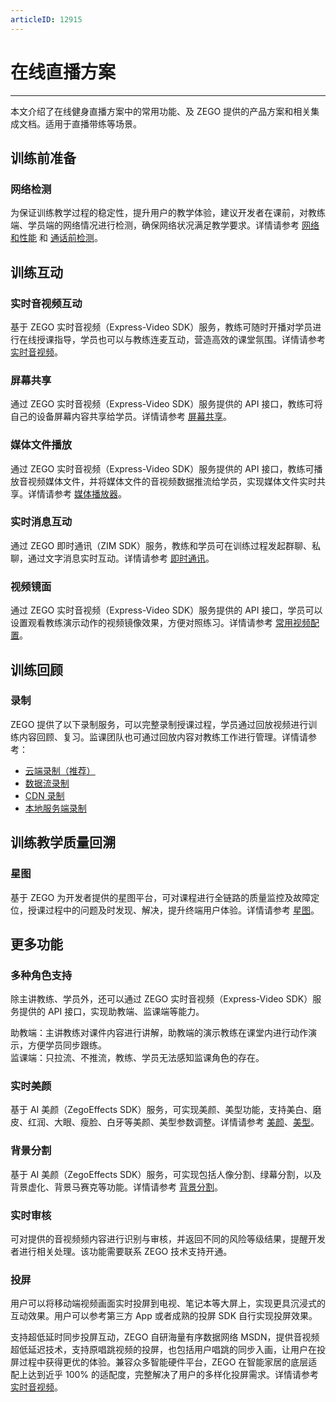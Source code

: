 ```yaml
---
articleID: 12915
---
```

# 在线直播方案

- - -

本文介绍了在线健身直播方案中的常用功能、及 ZEGO 提供的产品方案和相关集成文档。适用于直播带练等场景。

## 训练前准备

### **网络检测**

为保证训练教学过程的稳定性，提升用户的教学体验，建议开发者在课前，对教练端、学员端的网络情况进行检测，确保网络状况满足教学要求。详情请参考 [网络和性能](https://doc-zh.zego.im/article/6643) 和 [通话前检测](https://doc-zh.zego.im/article/12053)。


## 训练互动

### **实时音视频互动**

基于 ZEGO 实时音视频（Express-Video SDK）服务，教练可随时开播对学员进行在线授课指导，学员也可以与教练连麦互动，营造高效的课堂氛围。详情请参考 [实时音视频](https://doc-zh.zego.im/article/5413)。

### **屏幕共享**

通过 ZEGO 实时音视频（Express-Video SDK）服务提供的 API 接口，教练可将自己的设备屏幕内容共享给学员。详情请参考 [屏幕共享](https://doc-zh.zego.im/article/10460)。

### **媒体文件播放**

通过 ZEGO 实时音视频（Express-Video SDK）服务提供的 API 接口，教练可播放音视频媒体文件，并将媒体文件的音视频数据推流给学员，实现媒体文件实时共享。详情请参考 [媒体播放器](https://doc-zh.zego.im/article/1152)。

### **实时消息互动**

通过 ZEGO 即时通讯（ZIM SDK）服务，教练和学员可在训练过程发起群聊、私聊，通过文字消息实时互动。详情请参考 [即时通讯](https://doc-zh.zego.im/article/11587)。

### **视频镜面**

通过 ZEGO 实时音视频（Express-Video SDK）服务提供的 API 接口，学员可以设置观看教练演示动作的视频镜像效果，方便对照练习。详情请参考 [常用视频配置](https://doc-zh.zego.im/article/10365)。


## 训练回顾

### **录制**

ZEGO 提供了以下录制服务，可以完整录制授课过程，学员通过回放视频进行训练内容回顾、复习。监课团队也可通过回放内容对教练工作进行管理。详情请参考：

- [云端录制（推荐）](https://doc-zh.zego.im/article/6205)
- [数据流录制](https://doc-zh.zego.im/article/10283)
- [CDN 录制](https://doc-zh.zego.im/article/8834)
- [本地服务端录制](https://doc-zh.zego.im/article/2200)


## 训练教学质量回溯

### **星图**

基于 ZEGO 为开发者提供的星图平台，可对课程进行全链路的质量监控及故障定位，授课过程中的问题及时发现、解决，提升终端用户体验。详情请参考 [星图](https://doc-zh.zego.im/article/16353)。


## 更多功能

### **多种角色支持**

除主讲教练、学员外，还可以通过 ZEGO 实时音视频（Express-Video SDK）服务提供的 API 接口，实现助教端、监课端等能力。

助教端：主讲教练对课件内容进行讲解，助教端的演示教练在课堂内进行动作演示，方便学员同步跟练。  
监课端：只拉流、不推流，教练、学员无法感知监课角色的存在。

### **实时美颜**

基于 AI 美颜（ZegoEffects SDK）服务，可实现美颜、美型功能，支持美白、磨皮、红润、大眼、瘦脸、白牙等美颜、美型参数调整。详情请参考 [美颜](https://doc-zh.zego.im/article/9637)、[美型](https://doc-zh.zego.im/article/9641)。

### **背景分割**

基于 AI 美颜（ZegoEffects SDK）服务，可实现包括人像分割、绿幕分割，以及背景虚化、背景马赛克等功能。详情请参考 [背景分割](https://doc-zh.zego.im/article/9645)。

### **实时审核**

可对提供的音视频频内容进行识别与审核，并返回不同的风险等级结果，提醒开发者进行相关处理。该功能需要联系 ZEGO 技术支持开通。

### **投屏**

用户可以将移动端视频画面实时投屏到电视、笔记本等大屏上，实现更具沉浸式的互动效果。用户可以参考第三方 App 或者成熟的投屏 SDK 自行实现投屏效果。   

支持超低延时同步投屏互动，ZEGO 自研海量有序数据网络 MSDN，提供音视频超低延迟技术，支持原唱跳视频的投屏，也包括用户唱跳的同步入画，让用户在投屏过程中获得更优的体验。兼容众多智能硬件平台，ZEGO 在智能家居的底层适配上达到近乎 100% 的适配度，完整解决了用户的多样化投屏需求。详情请参考 [实时音视频](https://doc-zh.zego.im/article/5413)。
